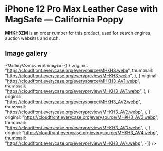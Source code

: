 
# iPhone 12 Pro Max Leather Case with MagSafe — California Poppy

<Callout type='info' emoji='👉🏻'>**MHKH3ZM** is an order number for this product, used for search engines, auction websites and such.</Callout>

## Image gallery

<GalleryComponent
    images={[
      {
        original: "https://cloudfront.everycase.org/everysource/MHKH3.webp",
        thumbnail: "https://cloudfront.everycase.org/everypreview/MHKH3.webp",
      },
      {
        original: "https://cloudfront.everycase.org/everysource/MHKH3_AV1.webp",
        thumbnail: "https://cloudfront.everycase.org/everypreview/MHKH3_AV1.webp",
      },
      {
        original: "https://cloudfront.everycase.org/everysource/MHKH3_AV2.webp",
        thumbnail: "https://cloudfront.everycase.org/everypreview/MHKH3_AV2.webp",
      },
      {
        original: "https://cloudfront.everycase.org/everysource/MHKH3_AV3.webp",
        thumbnail: "https://cloudfront.everycase.org/everypreview/MHKH3_AV3.webp",
      },
      {
        original: "https://cloudfront.everycase.org/everysource/MHKH3_AV4.webp",
        thumbnail: "https://cloudfront.everycase.org/everypreview/MHKH3_AV4.webp",
      }
    ]}
  />

